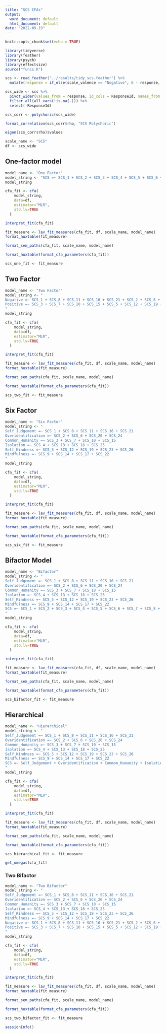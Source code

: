 ```yaml
---
title: "SCS CFAs"
output:
  word_document: default
  html_document: default
date: "2022-09-19"
---
```


```r
knitr::opts_chunk$set(echo = TRUE)
```

```r
library(tidyverse)
library(feather)
library(psych)
library(effectsize)
source("funcs.R")
```

```r
scs <- read_feather("../results/tidy_scs.feather") %>% 
  mutate(response = if_else(scale_valence == "Negative", 6 - response, response))
```

```r
scs_wide <- scs %>% 
  pivot_wider(values_from = response, id_cols = ResponseId, names_from = item) %>% 
  filter_all(all_vars(!is.na(.))) %>% 
  select(-ResponseId)
```

```r
scs_corr <- polychoric(scs_wide)
```

```r
format_correlation(scs_corr$rho, "SCS Polychoric")
```

```r
eigen(scs_corr$rho)$values
```

```r
scale_name <- "SCS"
df <- scs_wide
```

## One-factor model

```r
model_name <- "One Factor"
model_string <- "SCS =~ SCS_1 + SCS_2 + SCS_3 + SCS_4 + SCS_5 + SCS_6 + SCS_7 + SCS_8 + SCS_9 + SCS_10 + SCS_11 + SCS_12 + SCS_13 + SCS_14 + SCS_15 + SCS_16 + SCS_17 + SCS_18 + SCS_19 + SCS_20 + SCS_21 + SCS_22 + SCS_23 + SCS_24 + SCS_25 + SCS_26"
model_string
```

```r
cfa_fit <- cfa(
    model_string, 
    data=df,
    estimator="MLR",
    std.lv=TRUE
  )
```

```r
interpret_fit(cfa_fit)
```

```r
fit_measure <- lav_fit_measures(cfa_fit, df, scale_name, model_name)
format_huxtable(fit_measure)
```

```r
format_sem_paths(cfa_fit, scale_name, model_name)
```

```r
format_huxtable(format_cfa_parameters(cfa_fit))
```

```r
scs_one_fit <- fit_measure
```

## Two Factor

```r
model_name <- "Two Factor"
model_string <- "
Negative =~ SCS_1 + SCS_8 + SCS_11 + SCS_16 + SCS_21 + SCS_2 + SCS_6 + SCS_20 + SCS_24 + SCS_4 + SCS_13 + SCS_18 + SCS_25
Positive =~ SCS_3 + SCS_7 + SCS_10 + SCS_15 + SCS_5 + SCS_12 + SCS_19 + SCS_23 + SCS_26 + SCS_9 + SCS_14 + SCS_17 + SCS_22
"
model_string
```

```r
cfa_fit <- cfa(
    model_string, 
    data=df,
    estimator="MLR",
    std.lv=TRUE
  )
```

```r
interpret_fit(cfa_fit)
```

```r
fit_measure <- lav_fit_measures(cfa_fit, df, scale_name, model_name)
format_huxtable(fit_measure)
```

```r
format_sem_paths(cfa_fit, scale_name, model_name)
```

```r
format_huxtable(format_cfa_parameters(cfa_fit))
```

```r
scs_two_fit <- fit_measure
```

## Six Factor

```r
model_name <- "Six Factor"
model_string <- "
Self_Judgement =~ SCS_1 + SCS_8 + SCS_11 + SCS_16 + SCS_21
Overidentification =~ SCS_2 + SCS_6 + SCS_20 + SCS_24
Common_Humanity =~ SCS_3 + SCS_7 + SCS_10 + SCS_15
Isolation =~ SCS_4 + SCS_13 + SCS_18 + SCS_25
Self_Kindness =~ SCS_5 + SCS_12 + SCS_19 + SCS_23 + SCS_26
Mindfulness =~ SCS_9 + SCS_14 + SCS_17 + SCS_22
"
model_string
```

```r
cfa_fit <- cfa(
    model_string, 
    data=df,
    estimator="MLR",
    std.lv=TRUE
  )
```

```r
interpret_fit(cfa_fit)
```

```r
fit_measure <- lav_fit_measures(cfa_fit, df, scale_name, model_name)
format_huxtable(fit_measure)
```

```r
format_sem_paths(cfa_fit, scale_name, model_name)
```

```r
format_huxtable(format_cfa_parameters(cfa_fit))
```

```r
scs_six_fit <- fit_measure
```

## Bifactor Model

```r
model_name <- "Bifactor"
model_string <- "
Self_Judgement =~ SCS_1 + SCS_8 + SCS_11 + SCS_16 + SCS_21
Overidentification =~ SCS_2 + SCS_6 + SCS_20 + SCS_24
Common_Humanity =~ SCS_3 + SCS_7 + SCS_10 + SCS_15
Isolation =~ SCS_4 + SCS_13 + SCS_18 + SCS_25
Self_Kindness =~ SCS_5 + SCS_12 + SCS_19 + SCS_23 + SCS_26
Mindfulness =~ SCS_9 + SCS_14 + SCS_17 + SCS_22
SCS =~ SCS_1 + SCS_2 + SCS_3 + SCS_4 + SCS_5 + SCS_6 + SCS_7 + SCS_8 + SCS_9 + SCS_10 + SCS_11 + SCS_12 + SCS_13 + SCS_14 + SCS_15 + SCS_16 + SCS_17 + SCS_18 + SCS_19 + SCS_20 + SCS_21 + SCS_22 + SCS_23 + SCS_24 + SCS_25 + SCS_26
"
model_string
```

```r
cfa_fit <- cfa(
    model_string, 
    data=df,
    estimator="MLR",
    std.lv=TRUE
  )
```

```r
interpret_fit(cfa_fit)
```

```r
fit_measure <- lav_fit_measures(cfa_fit, df, scale_name, model_name)
format_huxtable(fit_measure)
```

```r
format_sem_paths(cfa_fit, scale_name, model_name)
```

```r
format_huxtable(format_cfa_parameters(cfa_fit))
```

```r
scs_bifactor_fit <- fit_measure
```

## Hierarchical

```r
model_name <- "Hierarchical"
model_string <- "
Self_Judgement =~ SCS_1 + SCS_8 + SCS_11 + SCS_16 + SCS_21
Overidentification =~ SCS_2 + SCS_6 + SCS_20 + SCS_24
Common_Humanity =~ SCS_3 + SCS_7 + SCS_10 + SCS_15
Isolation =~ SCS_4 + SCS_13 + SCS_18 + SCS_25
Self_Kindness =~ SCS_5 + SCS_12 + SCS_19 + SCS_23 + SCS_26
Mindfulness =~ SCS_9 + SCS_14 + SCS_17 + SCS_22
SCS =~ Self_Judgement + Overidentification + Common_Humanity + Isolation + Self_Kindness + Mindfulness
"
model_string
```

```r
cfa_fit <- cfa(
    model_string, 
    data=df,
    estimator="MLR",
    std.lv=TRUE
  )
```

```r
interpret_fit(cfa_fit)
```

```r
fit_measure <- lav_fit_measures(cfa_fit, df, scale_name, model_name)
format_huxtable(fit_measure)
```

```r
format_sem_paths(cfa_fit, scale_name, model_name)
```

```r
format_huxtable(format_cfa_parameters(cfa_fit))
```

```r
scs_hierarchical_fit <- fit_measure
```

```r
get_omegas(cfa_fit)
```

### Two Bifactor

```r
model_name <- "Two Bifactor"
model_string <- "
Self_Judgement =~ SCS_1 + SCS_8 + SCS_11 + SCS_16 + SCS_21
Overidentification =~ SCS_2 + SCS_6 + SCS_20 + SCS_24
Common_Humanity =~ SCS_3 + SCS_7 + SCS_10 + SCS_15
Isolation =~ SCS_4 + SCS_13 + SCS_18 + SCS_25
Self_Kindness =~ SCS_5 + SCS_12 + SCS_19 + SCS_23 + SCS_26
Mindfulness =~ SCS_9 + SCS_14 + SCS_17 + SCS_22
Negative =~ SCS_1 + SCS_8 + SCS_11 + SCS_16 + SCS_21 + SCS_2 + SCS_6 + SCS_20 + SCS_24 + SCS_4 + SCS_13 + SCS_18 + SCS_25
Positive =~ SCS_3 + SCS_7 + SCS_10 + SCS_15 + SCS_5 + SCS_12 + SCS_19 + SCS_23 + SCS_26 + SCS_9 + SCS_14 + SCS_17 + SCS_22
"
model_string
```

```r
cfa_fit <- cfa(
    model_string, 
    data=df,
    estimator="MLR",
    std.lv=TRUE
  )
```

```r
interpret_fit(cfa_fit)
```

```r
fit_measure <- lav_fit_measures(cfa_fit, df, scale_name, model_name)
format_huxtable(fit_measure)
```

```r
format_sem_paths(cfa_fit, scale_name, model_name)
```

```r
format_huxtable(format_cfa_parameters(cfa_fit))
```

```r
scs_two_bifactor_fit <- fit_measure
```

```r
sessionInfo()
```
